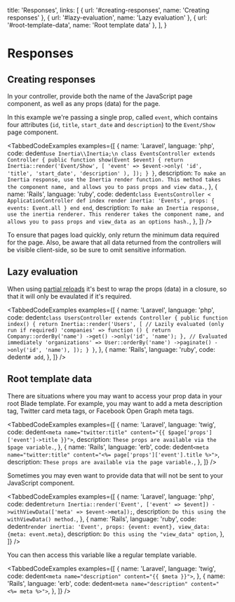 
  title: 'Responses',
  links: [
    { url: '#creating-responses', name: 'Creating responses' },
    { url: '#lazy-evaluation', name: 'Lazy evaluation' },
    { url: '#root-template-data', name: 'Root template data' },
  ],
}

# Responses

## Creating responses

In your controller, provide both the name of the JavaScript page component, as well as any props (data) for the page.

In this example we're passing a single prop, called `event`, which contains four attributes (`id`, `title`, `start_date` and `description`) to the `Event/Show` page component.

<TabbedCodeExamples
  examples={[
    {
      name: 'Laravel',
      language: 'php',
      code: dedent`
        use Inertia\\Inertia;\n
        class EventsController extends Controller
        {
            public function show(Event $event)
            {
                return Inertia::render('Event/Show', [
                    'event' => $event->only(
                        'id',
                        'title',
                        'start_date',
                        'description'
                    ),
                ]);
            }
        }
      `,
      description: `To make an Inertia response, use the Inertia render function. This method takes the component name, and allows you to pass props and view data.`,
    },
    {
      name: 'Rails',
      language: 'ruby',
      code: dedent`
        class EventsController < ApplicationController
          def index
            render inertia: 'Events',
              props: {
                events: Event.all
              }
          end
        end
      `,
      description: `To make an Inertia response, use the inertia renderer. This renderer takes the component name, and allows you to pass props and view_data as an options hash.`,
    },
  ]}
/>

<Notice>
  To ensure that pages load quickly, only return the minimum data required for the page. Also, be aware that all data
  returned from the controllers will be visible client-side, so be sure to omit sensitive information.
</Notice>

## Lazy evaluation

When using [partial reloads](/requests#partial-reloads) it's best to wrap the props (data) in a closure, so that it will only be evaulated if it's required.

<TabbedCodeExamples
  examples={[
    {
      name: 'Laravel',
      language: 'php',
      code: dedent`
        class UsersController extends Controller
        {
            public function index()
            {
                return Inertia::render('Users', [
                    // Lazily evaluated (only run if required)
                    'companies' => function () {
                        return Company::orderBy('name')
                            ->get()
                            ->only('id', 'name');
                    },
                    // Evaluated immediately
                    'organizations' => User::orderBy('name')
                        ->paginate()
                        ->only('id', 'name'),
                ]);
            }
        }
      `,
    },
    {
      name: 'Rails',
      language: 'ruby',
      code: dedent`
        # add
      `,
    },
  ]}
/>

## Root template data

There are situations where you may want to access your prop data in your root Blade template. For example, you may want to add a meta description tag, Twitter card meta tags, or Facebook Open Graph meta tags.

<TabbedCodeExamples
  examples={[
    {
      name: 'Laravel',
      language: 'twig',
      code: dedent`
        <meta name="twitter:title" content="{{ $page['props']['event']->title }}">
      `,
      description: `These props are available via the $page variable.`,
    },
    {
      name: 'Rails',
      language: 'erb',
      code: dedent`
        <meta name="twitter:title" content="<%= page['props']['event'].title %>">
      `,
      description: `These props are available via the page variable.`,
    },
  ]}
/>

Sometimes you may even want to provide data that will not be sent to your JavaScript component.

<TabbedCodeExamples
  examples={[
    {
      name: 'Laravel',
      language: 'php',
      code: dedent`
        return Inertia::render('Event', ['event' => $event])
            ->withViewData(['meta' => $event->meta]);
      `,
      description: `Do this using the withViewData() method.`,
    },
    {
      name: 'Rails',
      language: 'ruby',
      code: dedent`
        render inertia: 'Event', props: {event: event}, view_data: {meta: event.meta}
      `,
      description: `Do this using the "view_data" option`,
    },
  ]}
/>

You can then access this variable like a regular template variable.

<TabbedCodeExamples
  examples={[
    {
      name: 'Laravel',
      language: 'twig',
      code: dedent`
        <meta name="description" content="{{ $meta }}">
      `,
    },
    {
      name: 'Rails',
      language: 'erb',
      code: dedent`
        <meta name="description" content="<%= meta %>">
      `,
    },
  ]}
/>
